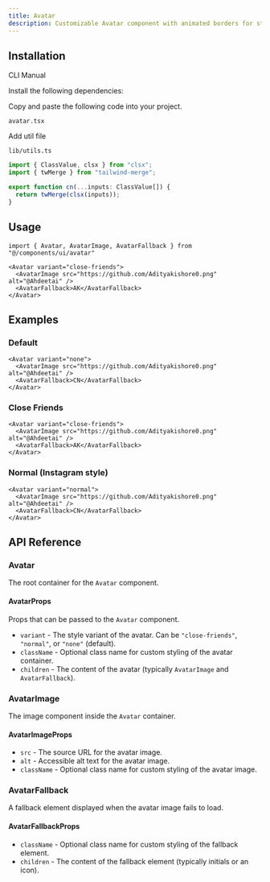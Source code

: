 ```yaml
---
title: Avatar
description: Customizable Avatar component with animated borders for status indicators like "close friends" or "normal story".
---
```


<ComponentPreview
  name="avatar-demo"
  className="[&_.preview>[data-orientation=vertical]]:sm:max-w-[70%]"
  description="An accessible Avatar component built with Radix UI"
/>

## Installation

<Tabs defaultValue="cli" className="w-full">
  <TabsList>
    <TabsTrigger value="cli">CLI</TabsTrigger>
    <TabsTrigger value="manual">Manual</TabsTrigger>
  </TabsList>
  <TabsContent value="cli">
    <PkgOptions name="avatar" />
  </TabsContent>
  <TabsContent value="manual">
    <Steps>

<Step>Install the following dependencies:</Step>
<DepsOptions name="@radix-ui/react-avatar" />

<Step>Copy and paste the following code into your project.</Step>
<p>
  <code>avatar.tsx</code>
</p>
<ComponentSource name="avatar" />

<Step>Add util file</Step>

<p>
  <code>lib/utils.ts</code>
</p>

```jsx
import { ClassValue, clsx } from "clsx";
import { twMerge } from "tailwind-merge";

export function cn(...inputs: ClassValue[]) {
  return twMerge(clsx(inputs));
}
```

</Steps>
  </TabsContent>
</Tabs>


## Usage

```tsx
import { Avatar, AvatarImage, AvatarFallback } from "@/components/ui/avatar"
```

```tsx
<Avatar variant="close-friends">
  <AvatarImage src="https://github.com/Adityakishore0.png" alt="@Ahdeetai" />
  <AvatarFallback>AK</AvatarFallback>
</Avatar>
```

## Examples

### Default

```tsx
<Avatar variant="none">
  <AvatarImage src="https://github.com/Adityakishore0.png" alt="@Ahdeetai" />
  <AvatarFallback>CN</AvatarFallback>
</Avatar>
```

### Close Friends

```tsx
<Avatar variant="close-friends">
  <AvatarImage src="https://github.com/Adityakishore0.png" alt="@Ahdeetai" />
  <AvatarFallback>AK</AvatarFallback>
</Avatar>
```

### Normal (Instagram style)

```tsx
<Avatar variant="normal">
  <AvatarImage src="https://github.com/Adityakishore0.png" alt="@Ahdeetai" />
  <AvatarFallback>CN</AvatarFallback>
</Avatar>
```

## API Reference

### Avatar

The root container for the `Avatar` component.

#### AvatarProps

Props that can be passed to the `Avatar` component.

- `variant` - The style variant of the avatar. Can be `"close-friends"`, `"normal"`, or `"none"` (default).
- `className` - Optional class name for custom styling of the avatar container.
- `children` - The content of the avatar (typically `AvatarImage` and `AvatarFallback`).

### AvatarImage

The image component inside the `Avatar` container.

#### AvatarImageProps

- `src` - The source URL for the avatar image.
- `alt` - Accessible alt text for the avatar image.
- `className` - Optional class name for custom styling of the avatar image.

### AvatarFallback

A fallback element displayed when the avatar image fails to load.

#### AvatarFallbackProps

- `className` - Optional class name for custom styling of the fallback element.
- `children` - The content of the fallback element (typically initials or an icon).
